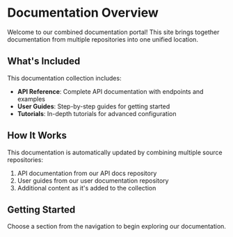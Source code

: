 # Documentation Overview

Welcome to our combined documentation portal! This site brings together documentation from multiple repositories into one unified location.

## What's Included

This documentation collection includes:
- **API Reference**: Complete API documentation with endpoints and examples
- **User Guides**: Step-by-step guides for getting started
- **Tutorials**: In-depth tutorials for advanced configuration

## How It Works

This documentation is automatically updated by combining multiple source repositories:
1. API documentation from our API docs repository
2. User guides from our user documentation repository  
3. Additional content as it's added to the collection

## Getting Started

Choose a section from the navigation to begin exploring our documentation.